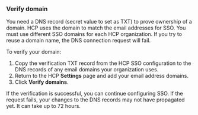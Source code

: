 ### Verify domain

You need a DNS record (secret value to set as TXT) to prove ownership of a domain. HCP uses the domain to match the email addresses for SSO. You must use different SSO domains for each HCP organization. If you try to reuse a domain name, the DNS connection request will fail.

To verify your domain:

1. Copy the verification TXT record from the HCP SSO configuration to the DNS records of any email domains your organization uses.
1. Return to the HCP **Settings** page and add your email address domains.
1. Click **Verify domains**.

If the verification is successful, you can continue configuring SSO. If the request fails, your changes to the DNS records may not have propagated yet. It can take up to 72 hours.